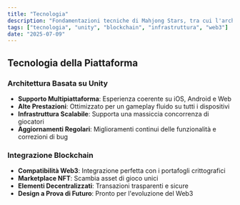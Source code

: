 ```yaml
---
title: "Tecnologia"
description: "Fondamentazioni tecniche di Mahjong Stars, tra cui l'architettura basata su Unity, l'integrazione blockchain e l'infrastruttura scalabile."
tags: ["tecnologia", "unity", "blockchain", "infrastruttura", "web3"]
date: "2025-07-09"
---
```


## Tecnologia della Piattaforma

### Architettura Basata su Unity
- **Supporto Multipiattaforma**: Esperienza coerente su iOS, Android e Web
- **Alte Prestazioni**: Ottimizzato per un gameplay fluido su tutti i dispositivi
- **Infrastruttura Scalabile**: Supporta una massiccia concorrenza di giocatori
- **Aggiornamenti Regolari**: Miglioramenti continui delle funzionalità e correzioni di bug

### Integrazione Blockchain
- **Compatibilità Web3**: Integrazione perfetta con i portafogli crittografici
- **Marketplace NFT**: Scambia asset di gioco unici
- **Elementi Decentralizzati**: Transazioni trasparenti e sicure
- **Design a Prova di Futuro**: Pronto per l'evoluzione del Web3